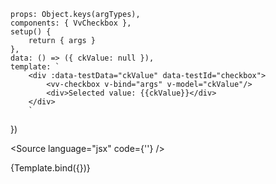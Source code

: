 

<Meta title="Components/Checkbox" component={VvCheckbox} />

	props: Object.keys(argTypes),
	components: { VvCheckbox },
	setup() {
		return { args }
	},
	data: () => ({ ckValue: null }),
	template: `
		<div :data-testData="ckValue" data-testId="checkbox">
			<vv-checkbox v-bind="args" v-model="ckValue"/>
			<div>Selected value: {{ckValue}}</div> 
		</div>
        `
})

<Source language="jsx" code={'<vv-checkbox/>'} />

<Canvas>
	<Story
		name="vv-checkbox"
		args={{
			id: 1,
			label: 'Option 1',
			name: 'ck1',
			disabled: false,
			switch: false,
			binary: false,
			value: 1
		}}
		argTypes={{
			id: {
				description: 'Input element id',
				table: { category: 'Attributes' }
			},
			name: {
				description: 'Input element name',
				table: { category: 'Attributes' }
			},
			value: {
				description: 'Input element',
				table: { category: 'Attributes' }
			}
		}}>
		{Template.bind({})}
	</Story>
</Canvas>

<ArgsTable story="vv-checkbox" />
